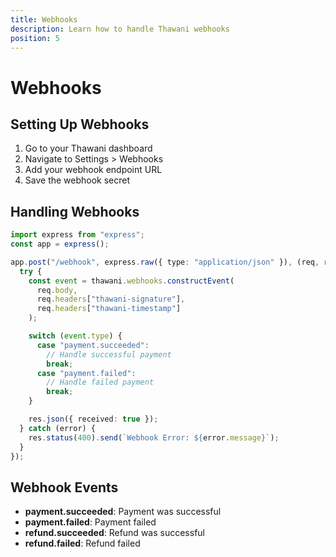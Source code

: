 ```yaml
---
title: Webhooks
description: Learn how to handle Thawani webhooks
position: 5
---
```


# Webhooks

## Setting Up Webhooks

1. Go to your Thawani dashboard
2. Navigate to Settings > Webhooks
3. Add your webhook endpoint URL
4. Save the webhook secret

## Handling Webhooks

```typescript
import express from "express";
const app = express();

app.post("/webhook", express.raw({ type: "application/json" }), (req, res) => {
  try {
    const event = thawani.webhooks.constructEvent(
      req.body,
      req.headers["thawani-signature"],
      req.headers["thawani-timestamp"]
    );

    switch (event.type) {
      case "payment.succeeded":
        // Handle successful payment
        break;
      case "payment.failed":
        // Handle failed payment
        break;
    }

    res.json({ received: true });
  } catch (error) {
    res.status(400).send(`Webhook Error: ${error.message}`);
  }
});
```

## Webhook Events

- **payment.succeeded**: Payment was successful
- **payment.failed**: Payment failed
- **refund.succeeded**: Refund was successful
- **refund.failed**: Refund failed
